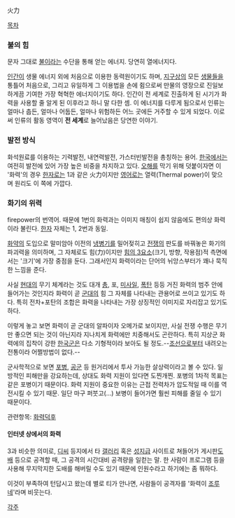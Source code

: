 火力


[[목차]]

=== 불의 힘 ===
문자 그대로 [[불]]이라는 수단을 통해 얻는 에너지. 당연히 열에너지다.

[[인간]]이 생물 에너지 외에 처음으로 이용한 동력원이기도 하며, [[지구]]상의 모든 [[생물]]들을 통틀어 처음으로, 그리고 유일하게 그 이용법을 손에 쥠으로써 만물의 영장으로 진일보하게끔 기여한 가장 혁혁한 에너지이기도 하다. 인간이 전 세계로 진출하게 된 시기가 화력을 사용할 줄 알게 된 이후라고 하니 말 다한 셈. 이 에너지를 다루게 됨으로서 인류는 얼마나 춥든, 얼마나 어둡든, 얼마나 위험하든 어느 곳에든 거주할 수 있게 되었다. 이로써 인류의 활동 영역이 '''전 세계'''로 늘어났음은 당연한 이야기.



=== 발전 방식 ===
화석원료를 이용하는 기력발전, 내연력발전, 가스터빈발전을 총칭하는 용어. [[한국]]에서는 여전히 발전에 있어 가장 높은 비중을 차지하고 있다. [[오해]]를 막기 위해 덧붙이자면 이 '화력'의 경우 [[한자]]로는 1과 같은 火力이지만 [[영어]]로는 열력(Thermal power)이 맞으며 원리도 이 쪽에 가깝다.


=== 화기의 위력 ===
firepower의 번역어. 때문에 1번의 화력과는 이미지 매칭이 쉽지 않음에도 편의상 화력이라 불린다. [[한자]] 자체는 1, 2번과 동일.

[[화약]]의 도입으로 말미암아 이전의 [[냉병기]]를 밀어젖히고 [[전쟁]]의 판도를 바꿔놓은 화기의 파괴력을 의미하며, 그 자체로도 힘(力)이지만 [[힘의 3요소]](크기, 방향, 작용점)적 측면에서는 '크기'에 가장 중점을 둔다. 그래서인지 화력이라는 단어의 뉘앙스부터가 꽤나 묵직한 느낌을 준다.

사실 [[현대]]의 무기 체계라는 것도 대개 [[총]], 포, [[미사일]], [[폭탄]] 등등 거진 화력의 범주 안에 들어가는 것인지라 화력이 곧 [[군대]]의 힘 그 자체를 나타내는 관용어로 쓰이고 있기도 하다. 특히 전차+포탄의 조합은 화력을 나타내는 가장 상징적인 이미지로 자리잡고 있기도 하다.

이렇게 놓고 보면 화력이 곧 군대의 알파이자 오메가로 보이지만, 사실 전쟁 수행은 무기만 좋으면 되는 것이 아닌지라 지나치게 화력에만 치중해서도 곤란하다. 특히 지상군 화력에의 집착이 강한 [[한국군]]은 다소 기형적이라 보아도 될 정도.--[[조선]]으로부터 내려오는 전통이라 어쩔방법이 없다.--

군사학적으로 보면 [[포병]], [[공군]] 등 원거리에서 투사 가능한 살상력이라고 볼 수 있다. 일방적인 피해만을 강요하는데, 상대도 화력 지원이 있다면 도찐개찐. 포병의 1차적 목표는 같은 포병이기 때문이다. 화력 지원이 중요한 이유는 근접 전력차가 압도적일 때 이를 역전시킬 수 있기 때문. 일단 마구 퍼붓고(...) 보병이 들어가면 훨씬 피해를 줄일 수 있기 때문이다.

관련항목: [[화력덕후]]

==== 인터넷 상에서의 화력 ====

3과 비슷한 의미로, [[디씨]] 등지에서 타 [[갤러리]] 혹은 [[성지]]급 사이트로 쳐들어가 게시판[[도배]] 등으로 공격할 때, 그 공격의 시간대비 공격량을 일컫는 말. 한 사람이 프로그램 등을 사용해 무지막지한 도배를 해버릴 수도 있기 때문에 인원수라고 하기에는 좀 뭐하다.

이것이 부족하여 턴답시고 왔는데 별로 티가 안나면, 사람들이 공격자를 '화력이 [[조루]]네'라며 비웃는다.
 

[[각주]]
